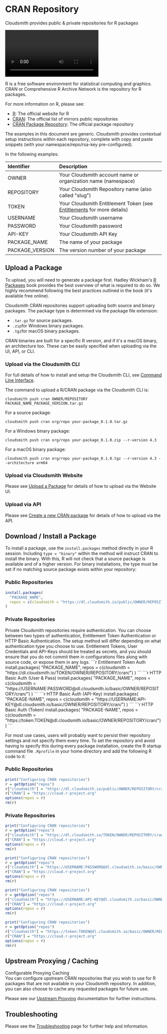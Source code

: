 
# CRAN Repository

Cloudsmith provides public & private repositories for R packages

<Video wistiaId="ythvj8mojm"></Video>

R is a free software environment for statistical computing and graphics. CRAN or Comprehensive R Archive Network is the repository for R packages.

For more information on R, please see:

- [R](https://www.r-project.org): The official website for R
- [CRAN](https://cran.r-project.org/mirrors.html): The official list of mirrors public repositories
- [CRAN Package Repository](https://cran.r-project.org/web/packages/index.html): The official package repository


<Note variant="note" headline="Contextual Documentation">
  The examples in this document are generic. Cloudsmith provides contextual setup instructions within each repository, complete with copy and paste snippets (with your namespace/repo/rsa-key pre-configured).
</Note>

In the following examples: 

| Identifier      | Description                                                                               |
| :-------------- | :---------------------------------------------------------------------------------------- |
| OWNER           | Your Cloudsmith account name or organization name (namespace)                             |
| REPOSITORY      | Your Cloudsmith Repository name (also called "slug")                                      |
| TOKEN           | Your Cloudsmith Entitlement Token (see [Entitlements](/software-distribution/entitlement-tokens) for more details) |
| USERNAME        | Your Cloudsmith username                                                                  |
| PASSWORD        | Your Cloudsmith password                                                                  |
| API-KEY         | Your Cloudsmith API Key                                                                   |
| PACKAGE_NAME    | The name of your package                                                                  |
| PACKAGE_VERSION | The version number of your package                                                        |

## Upload a Package

To upload, you will need to generate a package first. Hadley Wickham's [R Packages](http://r-pkgs.had.co.nz/) book provides the best overview of what is required to do so. We highly recommend following the best practices outlined in the book (it's available free online).

Cloudsmith CRAN repositories support uploading both source and binary packages. The package type is determined via the package file extension: 

- `.tar.gz` for source packages.
- `.zip`for Windows binary packages.
- `.tgz`for macOS binary packages. 

CRAN binaries are built for a specific R version, and if it's a macOS binary, an architecture too. These can be easily specified when uploading via the UI, API, or CLI.

### Upload via the Cloudsmith CLI

For full details of how to install and setup the Cloudsmith CLI, see [Command Line Interface](/getting-started/cli).

The command to upload a R/CRAN package via the Cloudsmith CLI is: 

```shell
cloudsmith push cran OWNER/REPOSITORY PACKAGE_NAME_PACKAGE_VERSION.tar.gz
```

For a source package:

```shell
cloudsmith push cran org/repo your-package_0.1.0.tar.gz
```

For a Windows binary package:

```shell
cloudsmith push cran org/repo your-package_0.1.0.zip --r-version 4.3
```

For a macOS binary package:

```shell
cloudsmith push cran org/repo your-package_0.1.0.tgz --r-version 4.3 --architecture arm64
```

### Upload via Cloudsmith Website

Please see [Upload a Package](/artifact-management/package-upload) for details of how to upload via the Website UI.

### Upload via API

Please see [Create a new CRAN package](/api/packages/upload/cran) for details of how to upload via the API. 

## Download / Install a Package

To install a package, use the `install.packages` method directly in your R session. Including `type = "binary"` within the method will instruct CRAN to install the binary. With this, R will not check that a source package is available and of a higher version. For binary installations, the type must be set if no matching source package exists within your repository: 

### Public Repositories

```r
install.packages(
  "PACKAGE_NAME",
  repos = c(cloudsmith = "https://dl.cloudsmith.io/public/OWNER/REPOSITORY/cran/")
)
```

### Private Repositories

<Note variant="note" headline="Private repositories">
Private Cloudsmith repositories require authentication.  You can choose between two types of authentication, Entitlement Token Authentication or HTTP Basic Authentication. 
The setup method will differ depending on what authentication type you choose to use.
</Note>

<Note variant="warning" headline="Warning">
Entitlement Tokens, User Credentials and API-Keys should be treated as secrets, and you should ensure that you do not commit them in configurations files along with source code, or expose them in any logs.
</Note>
```r Entitlement Token Auth
install.packages(
  "PACKAGE_NAME",
  repos = c(cloudsmith = "https://dl.cloudsmith.io/TOKEN/OWNER/REPOSITORY/cran/")
)
```
```r HTTP Basic Auth (User & Pass)
install.packages(
  "PACKAGE_NAME",
  repos = c(cloudsmith = "https://USERNAME:PASSWORD@dl.cloudsmith.io/basic/OWNER/REPOSITORY/cran/")
)
```
```r HTTP Basic Auth (API-Key)
install.packages(
  "PACKAGE-NAME",
  repos = c(cloudsmith = "https://USERNAME:API-KEY@dl.cloudsmith.io/basic/OWNER/REPOSITORY/cran/")
)
```
```r HTTP Basic Auth (Token)
install.packages(
  "PACKAGE-NAME",
  repos = c(cloudsmith = "https://token:TOKEN@dl.cloudsmith.io/basic/OWNER/REPOSITORY/cran/")
)
```

For most use cases, users will probably want to persist their repository settings and not specify them every time. To set the repository and avoid having to specify this during every package installation, create the R startup command file `.Rprofile` in your home directory and add the following R code to it:

### Public Repositories

```r
print("Configuring CRAN repositories")
r = getOption("repos")
r["cloudsmith"] = "https://dl.cloudsmith.io/public/OWNER/REPOSITORY/cran/"
r["CRAN"] = "https://cloud.r-project.org"
options(repos = r)
rm(r)
```

### Private Repositories

```r Entitlement Token Auth
print("Configuring CRAN repositories")
r = getOption("repos")
r["cloudsmith"] = "https://dl.cloudsmith.io/TOKEN/OWNER/REPOSITORY/cran/"
r["CRAN"] = "https://cloud.r-project.org"
options(repos = r)
rm(r)
```
```r HTTP Basic Auth (User & Pass)
print("Configuring CRAN repositories")
r = getOption("repos")
r["cloudsmith"] = "https://USERNAME:PASSWORD@dl.cloudsmith.io/basic/OWNER/REPOSITORY/cran/"
r["CRAN"] = "https://cloud.r-project.org"
options(repos = r)
rm(r)
```
```r HTTP Basic Auth (API-Key)
print("Configuring CRAN repositories")
r = getOption("repos")
r["cloudsmith"] = "https://USERNAME:API-KEY@dl.cloudsmith.io/basic/OWNER/REPOSITORY/cran/"
r["CRAN"] = "https://cloud.r-project.org"
options(repos = r)
rm(r)
```
```r HTTP Basic Auth (Token)
print("Configuring CRAN repositories")
r = getOption("repos")
r["cloudsmith"] = "https://token:TOKEN@dl.cloudsmith.io/basic/OWNER/REPOSITORY/cran/"
r["CRAN"] = "https://cloud.r-project.org"
options(repos = r)
rm(r)
```

## Upstream Proxying / Caching

<span class="cs-tag cs-tag-dark-green">Configurable Proxying</span> <span class="cs-tag cs-tag-orange">Caching</span>  
You can configure upstream CRAN repositories that you wish to use for R packages that are not available in your Cloudsmith repository. In addition, you can also choose to cache any requested packages for future use.

Please see our [Upstream Proxying](/tbc/upstream-proxying-and-caching) documentation for further instructions.

## Troubleshooting

Please see the [Troubleshooting](/troubleshooting) page for further help and information.
